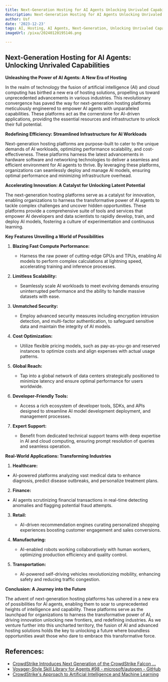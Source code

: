 ```yaml
---
title: Next-Generation Hosting for AI Agents Unlocking Unrivaled Capabilities
description: Next-Generation Hosting for AI Agents Unlocking Unrivaled Capabilities
author: Usf
date: '2023-12-23'
tags: AI, Hosting, AI Agents, Next-Generation, Unlocking Unrivaled Capabilities
imageUrl: /pixa/20240120195146.png

---
```

## Next-Generation Hosting for AI Agents: Unlocking Unrivaled Capabilities

**Unleashing the Power of AI Agents: A New Era of Hosting**

In the realm of  technology the fusion of artificial intelligence (AI) and cloud  computing has birthed  a new era of  hosting solutions, propelling us toward unprecedented advancements in various industries. This revolutionary convergence has paved the way for next-generation hosting platforms meticulously engineered to empower AI agents with unparalleled capabilities. These platforms  act as the cornerstone for AI-driven applications, providing the essential resources and  infrastructure to unlock their full potential.

**Redefining Efficiency: Streamlined Infrastructure for AI  Workloads**

Next-generation hosting platforms are purpose-built to cater to  the unique demands of AI workloads, optimizing performance scalability, and cost-effectiveness. These platforms  harness the latest advancements in hardware software and networking technologies to deliver a  seamless and efficient environment for AI  agents to thrive. By leveraging these platforms, organizations can seamlessly deploy and manage AI models, ensuring optimal performance and minimizing infrastructure overhead.

**Accelerating Innovation: A Catalyst for Unlocking Latent Potential**

The next-generation  hosting  platforms serve as a  catalyst for innovation, enabling organizations to harness the transformative power of AI  agents to  tackle complex challenges and uncover hidden opportunities. These  platforms provide a comprehensive suite of tools and services that empower AI developers and data  scientists to rapidly develop, train, and deploy AI models, fostering a culture of  experimentation and continuous learning.

**Key Features Unveiling a World of Possibilities**

1. **Blazing Fast Compute Performance:**
    - Harness the raw power  of cutting-edge GPUs and TPUs, enabling AI models to perform complex calculations at lightning speed, accelerating  training and inference processes.

2. **Limitless Scalability:**
   - Seamlessly scale AI workloads to meet evolving demands ensuring uninterrupted performance and the ability to  handle massive datasets with ease.

3. **Unmatched Security:**
    - Employ advanced security measures  including  encryption intrusion detection, and multi-factor authentication, to safeguard  sensitive data and maintain the integrity of AI models.

4. **Cost Optimization:**
    - Utilize flexible pricing models, such as pay-as-you-go and reserved instances to  optimize costs and align expenses with actual  usage patterns.

5. **Global  Reach:**
    - Tap into a global network of data centers strategically positioned to minimize latency and ensure optimal performance for users worldwide.

6. **Developer-Friendly Tools:**
   - Access a rich ecosystem  of developer tools, SDKs, and APIs designed to streamline AI model development deployment, and management processes.

7. **Expert Support:**
   - Benefit from dedicated technical support teams with deep expertise  in AI and cloud computing, ensuring  prompt  resolution of queries and seamless operation.

**Real-World Applications: Transforming Industries**

1.  **Healthcare:**
   - AI-powered platforms analyzing vast medical data to enhance diagnosis, predict  disease outbreaks, and personalize treatment plans.

2.  **Finance:**
   - AI  agents scrutinizing  financial transactions in real-time detecting  anomalies and flagging potential fraud attempts.

3. **Retail:**
    - AI-driven recommendation engines  curating  personalized  shopping  experiences boosting customer engagement and  sales conversions.

4. **Manufacturing:**
   - AI-enabled robots working collaboratively with  human  workers, optimizing production efficiency and quality control.

5. **Transportation:**
   - AI-powered self-driving vehicles  revolutionizing mobility, enhancing safety and reducing traffic congestion.

**Conclusion:  A  Journey into the Future**

The advent  of next-generation  hosting platforms has ushered in a new era of possibilities for AI agents, enabling them to soar to unprecedented heights of intelligence and capability.  These platforms serve as the launchpad for organizations to harness the transformative power of AI, driving innovation unlocking new frontiers, and redefining industries. As we venture further into this uncharted territory, the fusion of AI and advanced hosting solutions  holds the key  to unlocking a future where boundless opportunities  await those who dare to embrace this transformative force.

## References:
- [CrowdStrike Introduces Next Generation of the CrowdStrike Falcon ...](https://www.crowdstrike.com/press-releases/crowdstrike-introduces-next-generation-of-the-crowdstrike-falcon-platform/)
- [Voyager-Style Skill Library for Agents #98 - microsoft/autogen - GitHub](https://github.com/microsoft/autogen/issues/98)
- [CrowdStrike's Approach to Artificial Intelligence and Machine Learning](https://www.crowdstrike.com/falcon-platform/artificial-intelligence-and-machine-learning/)
